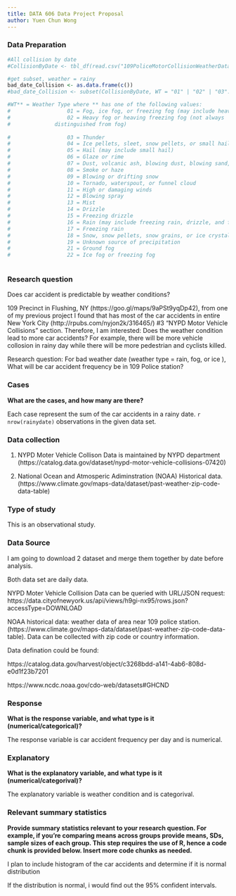 ```yaml
---
title: DATA 606 Data Project Proposal
author: Yuen Chun Wong
---
```




### Data Preparation


```r
#All collision by date
#CollisionByDate <- tbl_df(read.csv("109PoliceMotorCollisionWeatherData.csv", stringsAsFactors = FALSE, check.names = FALSE))

#get subset, weather = rainy
bad_date_Collision <- as.data.frame(c())
#bad_date_Collision <- subset(CollisionByDate, WT = "01" | "02" | "03".... )

#WT** = Weather Type where ** has one of the following values:	   
#                  01 = Fog, ice fog, or freezing fog (may include heavy fog)
#                  02 = Heavy fog or heaving freezing fog (not always 
#		       distinguished from fog)
  
#                  03 = Thunder
#                  04 = Ice pellets, sleet, snow pellets, or small hail 
#                  05 = Hail (may include small hail)
#                  06 = Glaze or rime 
#                  07 = Dust, volcanic ash, blowing dust, blowing sand, or blowing obstruction
#                  08 = Smoke or haze 
#                  09 = Blowing or drifting snow
#                  10 = Tornado, waterspout, or funnel cloud 
#                  11 = High or damaging winds
#                  12 = Blowing spray
#                  13 = Mist
#                  14 = Drizzle
#                  15 = Freezing drizzle 
#                  16 = Rain (may include freezing rain, drizzle, and freezing drizzle) 
#                  17 = Freezing rain 
#                  18 = Snow, snow pellets, snow grains, or ice crystals
#                  19 = Unknown source of precipitation 
#                  21 = Ground fog 
#                  22 = Ice fog or freezing fog



```


### Research question 

Does car accident is predictable by weather conditions?

109 Precinct in Flushing, NY (https://goo.gl/maps/9aPSt9yqDp42), from one of my previous project I found that  has most of the car accidents in entire New York City (http://rpubs.com/nyjon2k/316465/) #3 "NYPD Motor Vehicle Collisions" section.  Therefore, I am interested: Does the weather condition lead to more car accidents?  For example, there will be more vehicle collosion in rainy day while there will be more pedestrian and cyclists killed.

Research question:
For bad weather date (weather type = rain, fog, or ice ), What will be car accident frequency be in 109 Police station?


### Cases 

**What are the cases, and how many are there?**

Each case represent the sum of the car accidents in a rainy date. `r nrow(rainydate)` observations in the given data set.


### Data collection 



1) NYPD Moter Vehicle Collison Data is maintained by NYPD department
(https://catalog.data.gov/dataset/nypd-motor-vehicle-collisions-07420)

2) National Ocean and Atmosperic Adiminstration (NOAA) Historical data.
(https://www.climate.gov/maps-data/dataset/past-weather-zip-code-data-table)



### Type of study 

This is an observational study.


### Data Source 

I am going to download 2 dataset and merge them together by date before analysis.

Both data set are daily data.

NYPD Moter Vehicle Collision Data can be queried with URL/JSON request:
https://data.cityofnewyork.us/api/views/h9gi-nx95/rows.json?accessType=DOWNLOAD


NOAA historical data: 
weather data of area near 109 police station. (https://www.climate.gov/maps-data/dataset/past-weather-zip-code-data-table).  Data can be collected with zip code or country information.


Data defination could be found:

https://catalog.data.gov/harvest/object/c3268bdd-a141-4ab6-808d-e0d1f23b7201

https://www.ncdc.noaa.gov/cdo-web/datasets#GHCND



### Response 

**What is the response variable, and what type is it (numerical/categorical)?**

The response variable is car accident frequency per day and is numerical.


### Explanatory 

**What is the explanatory variable, and what type is it (numerical/categorival)?**

The explanatory variable is weather condition and is categorival.


### Relevant summary statistics 

**Provide summary statistics relevant to your research question. For example, if you’re comparing means across groups provide means, SDs, sample sizes of each group. This step requires the use of R, hence a code chunk is provided below. Insert more code chunks as needed.**

I plan to include histogram of the car accidents and determine if it is normal distribution

If the distribution is normal, i would find out the 95% confident intervals.


